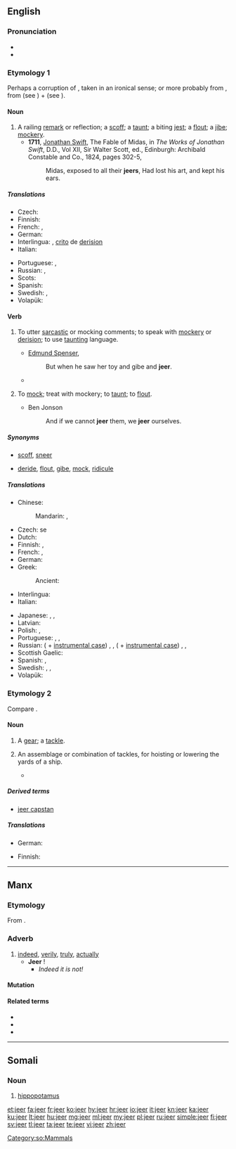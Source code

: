 ==English==

===Pronunciation===
* {{IPA|/dʒir/|lang=en}}
* {{rhymes|ɪə(r)|lang=en}}

===Etymology 1===
Perhaps a corruption of {{term|lang=en|cheer||to salute with cheers}}, taken in an ironical sense; or more probably from {{etyl|nl|en}} {{term|lang=nl|gekscheren||to jeer|lit=to shear the fool}}, from {{term|gek||a fool|lang=nl}} (see {{term|geck|lang=en}}) + {{term|scheren||to shear|lang=nl}} (see {{term|shear|lang=en|pos=v}}).

====Noun====
{{en-noun}}

# A railing [[remark]] or reflection; a [[scoff]]; a [[taunt]]; a biting [[jest]]; a [[flout]]; a [[jibe]]; [[mockery]].
#* '''1711''', [[w:Jonathan Swift|Jonathan Swift]], The Fable of Midas, in ''The Works of Jonathan Swift'', D.D., Vol XII, Sir Walter Scott, ed., Edinburgh: Archibald Constable and Co., 1824, pages 302-5,
#*: Midas, exposed to all their '''jeers''', Had lost his art, and kept his ears.

=====Translations=====
{{trans-top|railing remark or reflection; scoff; taunt; biting jest; flout; jibe; mockery}}
* Czech: {{t|cs|posměšek|m}}
* Finnish: {{t+|fi|pilkka}}
* French: {{t+|fr|raillerie|f}}, {{t+|fr|moquerie|f}}
* German: {{t+|de|Spott|m}}
* Interlingua: {{t|ia|burla}}, [[crito]] de [[derision]]
* Italian: {{t|it|scherno|m}}
{{trans-mid}}
* Portuguese: {{t+|pt|zombaria|f}}, {{t+|pt|escárnio|m}}
* Russian: {{t+|ru|насмешка|f|tr=nasméška}}, {{t+|ru|глумление|n|tr=glumlénije}}
* Scots: {{t|sco|afftak}}
* Spanish: {{t|es|burlería}}
* Swedish: {{t|sv|glåpord|n}}, {{t+|sv|okvädingsord|n}}
* Volapük: {{t+|vo|kof}}
{{trans-bottom}}

====Verb====
{{en-verb}}

# {{context|intransitive|jeer '''[[at]]'''|lang=en}} To utter [[sarcastic]] or mocking comments; to speak with [[mockery]] or [[derision]]; to use [[taunting]] language.
#* [[w:Edmund Spenser|Edmund Spenser]],
#*: But when he saw her toy and gibe and '''jeer'''.
#* {{quote-news
|year=2011
|date=October 1
|author=Phil McNulty
|title=Everton   0 - 2   Liverpool
|work=BBC Sport
|url=http://news.bbc.co.uk/sport2/hi/football/eng_prem/15045708.stm
|page=
|passage=At the end of a frantic first 45 minutes, there was still time for Charlie Adam to strike the bar from 20 yards before referee Atkinson departed to a deafening chorus of '''jeering''' from Everton's fans.}}
# {{context|transitive|archaic|lang=en}} To [[mock]]; treat with mockery; to [[taunt]]; to [[flout]].
#* Ben Jonson
#*: And if we cannot '''jeer''' them, we '''jeer''' ourselves.

=====Synonyms=====
* {{sense|to utter sarcastic remarks}} [[scoff]], [[sneer]]
* {{sense|to treat with scoffs}} [[deride]], [[flout]], [[gibe]], [[mock]], [[ridicule]]

=====Translations=====
{{trans-top|to scoff or mock}}
* Chinese:
*: Mandarin: {{t+|cmn|嘲笑|tr=cháoxiào|sc=Hani}}, {{t+|cmn|嘲弄|tr=cháonòng|sc=Hani}}
* Czech: {{t|cs|posmívat}} se
* Dutch: {{t+|nl|spotten}}
* Finnish: {{t+|fi|pilkata}}, {{t+|fi|ilkkua}}
* French: {{t+|fr|railler}}, {{t+|fr|moquer}}
* German: {{t+|de|spotten}}
* Greek:
*: Ancient: {{t|grc|σκώπτω|sc=polytonic}}
* Interlingua: {{t|ia|derider}}
* Italian: {{t+|it|deridere}}
{{trans-mid}}
* Japanese: {{t|ja|ひやかす|tr=hiyakasu|sc=Jpan}}, {{t|ja|やじる|tr=yajiru|sc=Jpan}}, {{t+|ja|あざける|tr=azakeru|sc=Jpan}}
* Latvian: {{t+|lv|ņirgāties}}
* Polish: {{t|pl|wyśmiewać}}, {{t|pl|kpić}}
* Portuguese: {{t+|pt|zombar}}, {{t+|pt|escarnecer}}, {{t+|pt|ridicularizar}}
* Russian: {{t+|ru|насмехаться|tr=nasmexátʹsja}} ({{l|ru|над|tr=nad}} +  [[instrumental case]]) {{impf}}, {{pf.}}, {{t+|ru|глумиться|tr=glumítʹsja}} ({{l|ru|над|tr=nad}} +  [[instrumental case]]) {{impf}}, {{t+|ru|высмеивать|impf|tr=vysméivatʹ}}, {{t+|ru|высмеять|tr=výsmejatʹ}} {{qualifier|transitive}} {{impf}}
* Scottish Gaelic: {{t|gd|mag}}
* Spanish: {{t|es|burlarse}}, {{t+|es|abuchear}}
* Swedish: {{t+|sv|häckla}}, {{t|sv|pika}}, {{t+|sv|smäda}}
* Volapük: {{t+|vo|kofön}}
{{trans-bottom}}

===Etymology 2===
Compare {{term|gear}}.

====Noun====
{{en-noun}}

# {{context|nautical|lang=en}} A [[gear]]; a [[tackle]].
# {{context|nautical|in the plural|lang=en}} An assemblage or combination of tackles, for hoisting or lowering the yards of a ship.
#* {{quote-book|title=The masting and rigging of English ships of war, 1625-1860|page=65|author=James Lees|year=1984|passage=In the nineteenth century, 1811 to be exact, the '''jeers''' were unrove after the yard was slung, the weight of the yard being borne by chain slings. The '''jeers''' used then were a treble block lashed to the mast head through a hole in the center of the top}}

=====Derived terms=====
* [[jeer capstan]]

=====Translations=====
{{trans-top|gear; tackle}}
* German: {{t+|de|Fall|n}}
{{trans-mid}}
{{trans-bottom}}

{{trans-top|nautical: assemblage for hoisting yards}}
* Finnish: {{t|fi|taljasto}}
{{trans-mid}}
{{trans-bottom}}

----

==Manx==

===Etymology===
From {{etyl|sga|gv}} {{term|dír||due, fit, proper|lang=sga}}.

===Adverb===
{{head|gv|adverb}}

# [[indeed]], [[verily]], [[truly]], [[actually]]
#* '''Jeer''' {{l|gv|cha}} {{l|gv|nel}}!
#** ''Indeed it is not!''

====Mutation====
{{gv mut cons|j|eer}}

====Related terms====
* {{l|gv|jeeragh}}
* {{l|gv|jeerid}}
* {{l|gv|jeerys}}

----

==Somali==
{{rfp|lang=so}}

===Noun===
{{head|so|noun|g=?}}

# [[hippopotamus]]
<!--Not sure that the translation is totally right, that's why I leave it hidden
#: ''Jeertu way jeclayd dhexqaadka dhoobaada'' - The hippopotamus loved wallowing. -->

[[Category:so:Mammals]]

[[et:jeer]]
[[fa:jeer]]
[[fr:jeer]]
[[ko:jeer]]
[[hy:jeer]]
[[hr:jeer]]
[[io:jeer]]
[[it:jeer]]
[[kn:jeer]]
[[ka:jeer]]
[[ku:jeer]]
[[lt:jeer]]
[[hu:jeer]]
[[mg:jeer]]
[[ml:jeer]]
[[my:jeer]]
[[pl:jeer]]
[[ru:jeer]]
[[simple:jeer]]
[[fi:jeer]]
[[sv:jeer]]
[[tl:jeer]]
[[ta:jeer]]
[[te:jeer]]
[[vi:jeer]]
[[zh:jeer]]